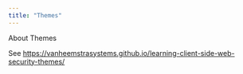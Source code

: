 ```yaml
---
title: "Themes"
---
```


About Themes

See <https://vanheemstrasystems.github.io/learning-client-side-web-security-themes/>
